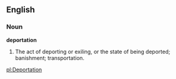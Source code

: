 ==English==

===Noun===

'''deportation'''

#The act of deporting or exiling, or the state of being deported; banishment; transportation.

[[pl:Deportation]]